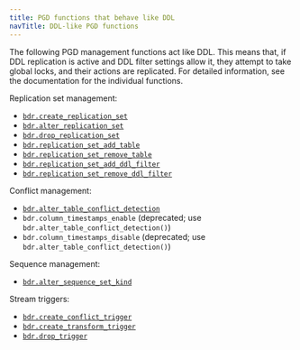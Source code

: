 ```yaml
---
title: PGD functions that behave like DDL
navTitle: DDL-like PGD functions
---
```


The following PGD management functions act like DDL. This means that, if DDL
replication is active and DDL filter settings allow it, they
attempt to take global locks, and their actions are replicated. For detailed
information, see the documentation for the individual functions.

Replication set management:

-   [`bdr.create_replication_set`](/pgd/latest/reference/tables-views-functions/repsets-management#bdrcreate_replication_set)
-   [`bdr.alter_replication_set`](/pgd/latest/reference/tables-views-functions/repsets-management#bdralter_replication_set)
-   [`bdr.drop_replication_set`](/pgd/latest/reference/tables-views-functions/repsets-management#bdrdrop_replication_set)
-   [`bdr.replication_set_add_table`](/pgd/latest/reference/tables-views-functions/repsets-membership#bdrreplication_set_add_table)
-   [`bdr.replication_set_remove_table`](/pgd/latest/reference/tables-views-functions/repsets-membership#bdrreplication_set_remove_table)
-   [`bdr.replication_set_add_ddl_filter`](/pgd/latest/reference/tables-views-functions/repsets-ddl-filtering#bdrreplication_set_add_ddl_filter)
-   [`bdr.replication_set_remove_ddl_filter`](/pgd/latest/reference/tables-views-functions/repsets-ddl-filtering#bdrreplication_set_remove_ddl_filter)

Conflict management:

-   [`bdr.alter_table_conflict_detection`](/pgd/latest/reference/tables-views-functions/conflict_functions/#bdralter_table_conflict_detection)
-   `bdr.column_timestamps_enable` (deprecated; use `bdr.alter_table_conflict_detection()`)
-   `bdr.column_timestamps_disable` (deprecated; use `bdr.alter_table_conflict_detection()`)

Sequence management:

-   [`bdr.alter_sequence_set_kind`](/pgd/latest/reference/tables-views-functions/sequences#bdralter_sequence_set_kind)

Stream triggers:

-   [`bdr.create_conflict_trigger`](/pgd/latest/reference/tables-views-functions/streamtriggers/interfaces#bdrcreate_conflict_trigger)
-   [`bdr.create_transform_trigger`](/pgd/latest/reference/tables-views-functions/streamtriggers/interfaces#bdrcreate_transform_trigger)
-   [`bdr.drop_trigger`](/pgd/latest/reference/tables-views-functions/streamtriggers/interfaces#bdrdrop_trigger)
